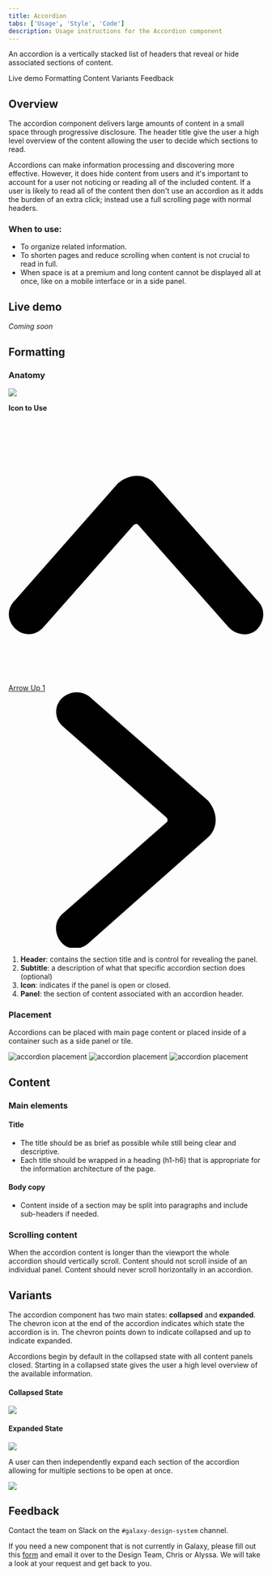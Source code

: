 ```yaml
---
title: Accordion
tabs: ['Usage', 'Style', 'Code']
description: Usage instructions for the Accordion component
---
```


<PageDescription>

An accordion is a vertically stacked list of headers that reveal or hide
associated sections of content.

</PageDescription>

<AnchorLinks>

<AnchorLink>Live demo</AnchorLink>
<AnchorLink>Formatting</AnchorLink>
<AnchorLink>Content</AnchorLink>
<AnchorLink>Variants</AnchorLink>
<AnchorLink>Feedback</AnchorLink>

</AnchorLinks>

## Overview

The accordion component delivers large amounts of content in a small space
through progressive disclosure. The header title give the user a high level
overview of the content allowing the user to decide which sections to read.

Accordions can make information processing and discovering more effective.
However, it does hide content from users and it's important to account for a
user not noticing or reading all of the included content. If a user is likely to
read all of the content then don't use an accordion as it adds the burden of an
extra click; instead use a full scrolling page with normal headers.

### When to use:

- To organize related information.
- To shorten pages and reduce scrolling when content is not crucial to read in
  full.
- When space is at a premium and long content cannot be displayed all at once,
  like on a mobile interface or in a side panel.

## Live demo

*Coming soon*

## Formatting

### Anatomy

<Row>
<Column colLg={8}>

<img src="https://res.cloudinary.com/dgcfg5cwe/image/upload/v1643157199/Accordion_Anatomy_-_Open_nzy6tc.svg" class="center"></img>

</Column>
<Column colLg={3}>
<Aside class="icon-aside">
  <p>
    <strong>
      <span class="icon-aside-title">Icon to Use</span>
      <br />
      <br/>
    </strong>
  </p>
  <span class="icon-code">
  <svg version="1.1" id="Layer_1" xmlns="http://www.w3.org/2000/svg" x="0px" y="0px" viewBox="0 0 12 12" style="fill: #000000">
    <g transform="matrix(0.5,0,0,0.5,0,0)"><style type="text/css"></style><path class="st0" d="M12.1,4.5c0.7,0,1.3,0.3,1.7,0.8l9.7,11c0.7,0.7,0.6,1.9-0.1,2.6s-1.9,0.6-2.6-0.1c0,0,0,0-0.1-0.1l-8.5-9.6
	C12.1,9,12,9,11.8,9.1l0,0l-8.5,9.6c-0.7,0.8-1.8,0.9-2.6,0.2s-0.9-1.8-0.2-2.6c0,0,0,0,0.1-0.1l9.7-11C10.8,4.8,11.4,4.5,12.1,4.5z
	"></path></g></svg>
  </span>
  <div class="icon-link">
    <a class="icon-link-src" href="https://app.streamlinehq.com/icons/streamline-bold/arrows-diagrams/arrows/arrow-up-1" target="_blank">
    <span class="icon-title">Arrow Up 1</span>
      <svg version="1.1" id="Layer_1" xmlns="http://www.w3.org/2000/svg" x="0px" y="0px" viewBox="0 0 12 12">
      <g transform="matrix(0.5,0,0,0.5,0,0)"><style type="text/css">
      </style><path class="st0" d="M19.5,12c0,0.7-0.3,1.3-0.8,1.7L7.5,23.6c-0.8,0.7-2,0.6-2.6-0.2c-0.6-0.8-0.6-1.9,0.2-2.6l9.8-8.6
    c0.1-0.1,0.1-0.2,0-0.4c0,0,0,0,0,0L5.1,3.2C4.3,2.5,4.3,1.3,5,0.6c0.7-0.7,1.8-0.8,2.6-0.2l11.2,9.8C19.2,10.7,19.5,11.3,19.5,12z"></path></g></svg>
    </a>
  </div>
</Aside>
</Column>
</Row>

1. **Header**: contains the section title and is control for revealing the
   panel.
2. **Subtitle**: a description of what that specific accordion section does (optional)
3. **Icon**: indicates if the panel is open or closed.
3. **Panel**: the section of content associated with an accordion header.

### Placement

Accordions can be placed with main page content or placed inside of a container
such as a side panel or tile.

<Row>
<Column colLg={12} colMd={12} colSm={4}>
<ArtDirection>

![accordion placement](images/accordion-placement-2m.png)
![accordion placement](images/accordion-placement-2.png)
![accordion placement](images/accordion-placement-2.png)

</ArtDirection>
</Column>
</Row>

## Content

### Main elements

#### Title

- The title should be as brief as possible while still being clear and
  descriptive.
- Each title should be wrapped in a heading (h1-h6) that is appropriate for the information architecture of the page.

#### Body copy

- Content inside of a section may be split into paragraphs and include
  sub-headers if needed.

### Scrolling content

When the accordion content is longer than the viewport the whole accordion
should vertically scroll. Content should not scroll inside of an individual
panel. Content should never scroll horizontally in an accordion.

## Variants

The accordion component has two main states: **collapsed** and **expanded**. The
chevron icon at the end of the accordion indicates which state the accordion is
in. The chevron points down to indicate collapsed and up to indicate expanded.

Accordions begin by default in the collapsed state with all content panels
closed. Starting in a collapsed state gives the user a high level overview of
the available information.

#### Collapsed State

<Row>
<Column colLg={8}>

<img src="https://res.cloudinary.com/dgcfg5cwe/image/upload/v1643158257/Accordion_Collapsed_j7wgue.svg"></img>

</Column>
</Row>

#### Expanded State

<Row>
<Column colLg={8}>

<img src="https://res.cloudinary.com/dgcfg5cwe/image/upload/v1643158257/Accordion_Open_otxn0n.svg"></img>

</Column>
</Row>

A user can then independently expand each section of the accordion allowing for
multiple sections to be open at once.

<Row>
<Column colLg={8}>

<img src="https://res.cloudinary.com/dgcfg5cwe/image/upload/v1643603152/accordion-expanded_y5s2to.svg"></img>

</Column>
</Row>

## Feedback

Contact the team on Slack on the ```#galaxy-design-system``` channel. 

If you need a new component that is not currently in Galaxy, please fill out this <a href="https://docs.google.com/document/d/1heu6QMCxnE8Hnu1AtyucOzcduhUYSyDmg5SEj05Rqb0/edit">form</a> and email it over to the Design Team, Chris or Alyssa. We will take a look at your request and get back to you.